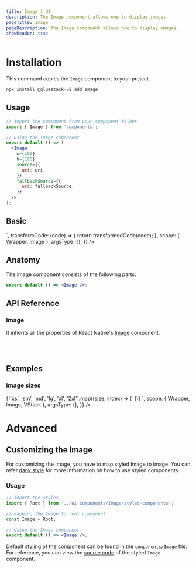 ```yaml
---
title: Image | UI
description: The Image component allows one to display images.
pageTitle: Image
pageDescription: The Image component allows one to display images.
showHeader: true
---
```



<Meta title="components/Image" />



# Installation

This command copies the `Image` component to your project.

```jsx
npx install @gluestack-ui add Image
```

## Usage

```jsx
// import the component from your component folder
import { Image } from 'components';

// Using the image component
export default () => (
  <Image
    w={100}
    h={100}
    source={{
      uri: uri,
    }}
    fallbackSource={{
      uri: fallbackSource,
    }}
  />
);
```

## Basic

<AppProvider>
  <CodePreview
    showComponentRenderer={true}
    showArgsController={false}
    metaData={{
      code: ` 
 <Image
  w={100}
  h={100}
  source={{
    uri: 'https://cdn.pixabay.com/photo/2015/04/23/22/00/tree-736885__480.jpg',
  }}
  fallbackSource={{
    uri: 'https://images.unsplash.com/photo-1575936123452-b67c3203c357?ixlib=rb-4.0.3&ixid=MnwxMjA3fDB8MHxzZWFyY2h8Mnx8aW1hZ2V8ZW58MHx8MHx8&w=1000&q=80',
  }}
/>
    `,
      transformCode: (code) => {
        return transformedCode(code);
      },
      scope: { Wrapper, Image },
      argsType: {},
    }}
  />
</AppProvider>

<br />

## Anatomy

The image component consists of the following parts:

```jsx
export default () => <Image />;
```

## API Reference

### Image

It inherits all the properties of React Native's [Image](https://reactnative.dev/docs/image#props) component.

<br />
<br />

## Examples

### Image sizes

<AppProvider>
  <CodePreview
    showComponentRenderer={true}
    showArgsController={false}
    metaData={{
      code: `
<VStack space="md" alignItems="center">
  {['xs', 'sm', 'md', 'lg', 'xl', '2xl'].map((size, index) => (
    <Image
      source={{
        uri: "https://cdn.pixabay.com/photo/2015/04/23/22/00/tree-736885__480.jpg",
      }}
      size={size}
      borderRadius={"$full"}
      fallbackSource={{
        uri: "https://images.unsplash.com/photo-1575936123452-b67c3203c357?ixlib=rb-4.0.3&ixid=MnwxMjA3fDB8MHxzZWFyY2h8Mnx8aW1hZ2V8ZW58MHx8MHx8&w=1000&q=80",
      }}
      key={index}
    />
  ))}
</VStack>
`,
      scope: { Wrapper, Image, VStack },
      argsType: {},
    }}
  />
</AppProvider>

<br />

# Advanced

## Customizing the Image

For customizing the Image, you have to map styled Image to Image. You can refer [dank.style](https://dank.style/) for more information on how to use styled components.

### Usage

```jsx
// import the styles
import { Root } from '../ui-components/Image/styled-components';

// mapping the Image to root component
const Image = Root;

// Using the Image component
export default () => <Image />;
```

Default styling of the component can be found in the `components/Image` file. For reference, you can view the [source code](https://github.com/gluestack/gluestack-ui/blob/development/example/storybook/src/ui-components/Image/index.tsx) of the styled `Image` component.
